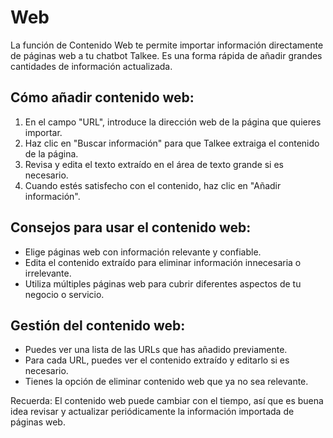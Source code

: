 # Web

La función de Contenido Web te permite importar información directamente de páginas web a tu chatbot Talkee. Es una forma rápida de añadir grandes cantidades de información actualizada.

## Cómo añadir contenido web:

1. En el campo "URL", introduce la dirección web de la página que quieres importar.
2. Haz clic en "Buscar información" para que Talkee extraiga el contenido de la página.
3. Revisa y edita el texto extraído en el área de texto grande si es necesario.
4. Cuando estés satisfecho con el contenido, haz clic en "Añadir información".

## Consejos para usar el contenido web:

- Elige páginas web con información relevante y confiable.
- Edita el contenido extraído para eliminar información innecesaria o irrelevante.
- Utiliza múltiples páginas web para cubrir diferentes aspectos de tu negocio o servicio.

## Gestión del contenido web:

- Puedes ver una lista de las URLs que has añadido previamente.
- Para cada URL, puedes ver el contenido extraído y editarlo si es necesario.
- Tienes la opción de eliminar contenido web que ya no sea relevante.

Recuerda: El contenido web puede cambiar con el tiempo, así que es buena idea revisar y actualizar periódicamente la información importada de páginas web.